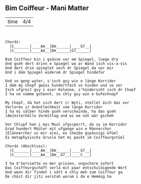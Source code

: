 ## Bim Coiffeur - Mani Matter

           
-----  ----
time   4/4 
-----  ----


```


Chords:
  |C_______|____Am__|Dm______|____G7__|
  |C_______|____Am__|Dm______|G7______|

Bim Coiffeur bin i gsässe vor em Spiegel, luege dry
Und gseh dert drinn e Spiegel wo ar Wand isch vis-a-vis
Und dert drin spieglet sech dr Spiegel da vor mir
Und i däm Spiegel widerum dr Spiegel hindefür

Und so geng wyter, s'isch gsy win e länge Korridor
I däm my Chopf gwüss hundertfach vo hinden und vo vor
Isch ufgreit gsy i eier Kolonne, z'hinderscht isch dr Chopf
I ha ne nümme gchennt, so chly gsy win e Gufechnopf

My Chopf, dä het sich dert ir Wyti, stellet öich das vor
Verloren ir Unäntlechkeit vom länge Korridor
I ha mi sälber hinde gseh verschwinde, ha das gseh
[Am]eiterhälle Vormittag und wi we nüt wär gscheh

Vor Chlupf han i mys Muul ufgscperrt, da sy im Korridor
Grad hundert Müüler mit ufgange win e Männerchor
[E]ännerchor us mir alei, es cheibe gspässigs Gfüel
Es metaphysischs Grusle het mi packt im Coiffeurgstüel

Chords (Abschluss):
  |C_______|____Am__|Dm______|____G7__|
  |C_______|____Am__|Dm__G7__|____C___| 

I ha d'Serviette vo mer grissen, ungschore sofort
Das Coiffeurgschäft verla mit paar entschuldigende Wort
Und wenn dir findet i sött e chly meh zum Coiffeur ga
De chöit dir jitz verstah warum i da e Hemmig ha



```
